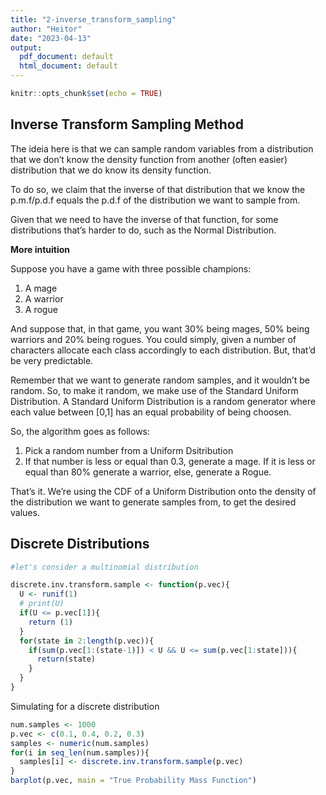 ```yaml
---
title: "2-inverse_transform_sampling"
author: "Heitor"
date: "2023-04-13"
output:
  pdf_document: default
  html_document: default
---
```


```r
knitr::opts_chunk$set(echo = TRUE)
```

## Inverse Transform Sampling Method 

The ideia here is that we can sample random variables from a distribution that we don't know the density function from another (often easier) distribution that we do know its density function. 

To do so, we claim that the inverse of that distribution that we know the p.m.f/p.d.f equals the p.d.f of the distribution we want to sample from. 

Given that we need to have the inverse of that function, for some distributions that's harder to do, such as the Normal Distribution. 

**More intuition** 

Suppose you have a game with three possible champions:

1. A mage  
2. A warrior 
3. A rogue 

And suppose that, in that game, you want 30%  being mages, 50% being warriors and 20% being rogues. You could simply, given a number of characters allocate each class accordingly to each distribution. But, that'd be very predictable. 

Remember that we want to generate random samples, and it wouldn't be random. So, to make it random, we make use of the Standard Uniform Distribution. A Standard Uniform Distribution is a random generator where each value between [0,1] has an equal probability of being choosen. 

So, the algorithm goes as follows: 

1. Pick a random number from a Uniform Dsitribution 
2. If that number is less or equal than 0.3, generate a mage. If it is less or equal than 80% generate a warrior, else, generate a Rogue. 

That's it. We're using the CDF of a Uniform Distribution onto the density of the distribution we want to generate samples from, to get the desired values. 

## Discrete Distributions 

```r
#let's consider a multinomial distribution 

discrete.inv.transform.sample <- function(p.vec){
  U <- runif(1) 
  # print(U)
  if(U <= p.vec[1]){
    return (1)
  }
  for(state in 2:length(p.vec)){
    if(sum(p.vec[1:(state-1)]) < U && U <= sum(p.vec[1:state])){
      return(state)
    }
  }
}
```

Simulating for a discrete distribution 

```r
num.samples <- 1000 
p.vec <- c(0.1, 0.4, 0.2, 0.3) 
samples <- numeric(num.samples) 
for(i in seq_len(num.samples)){
  samples[i] <- discrete.inv.transform.sample(p.vec)
}
barplot(p.vec, main = "True Probability Mass Function")
```

